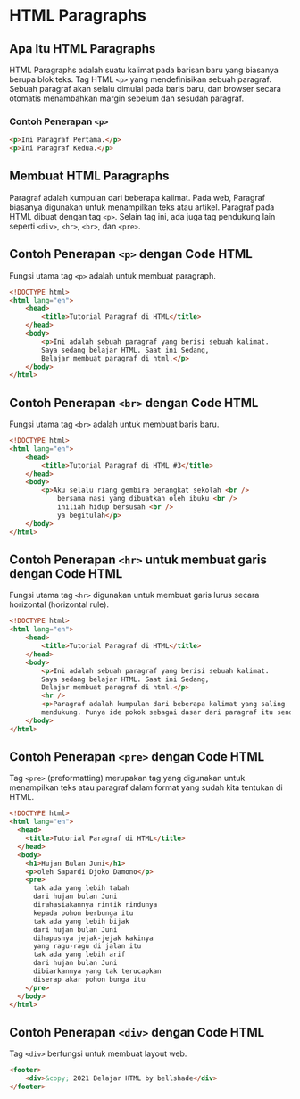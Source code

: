 # HTML Paragraphs


## Apa Itu HTML Paragraphs


HTML Paragraphs adalah suatu kalimat pada barisan baru yang biasanya berupa blok teks.
Tag HTML `<p>` yang mendefinisikan sebuah paragraf.
Sebuah paragraf akan selalu dimulai pada baris baru, dan browser secara otomatis menambahkan margin sebelum dan sesudah paragraf.

### Contoh Penerapan `<p>`

```html
<p>Ini Paragraf Pertama.</p>
<p>Ini Paragraf Kedua.</p>
```

## Membuat HTML Paragraphs

Paragraf adalah kumpulan dari beberapa kalimat. Pada web, Paragraf biasanya digunakan untuk menampilkan teks atau artikel.
Paragraf pada HTML dibuat dengan tag `<p>`. Selain tag ini, ada juga tag pendukung lain seperti `<div>`, `<hr>`, `<br>`, dan `<pre>`.

## Contoh Penerapan `<p>` dengan Code HTML

Fungsi utama tag `<p>` adalah untuk membuat paragraph.

```html
<!DOCTYPE html>
<html lang="en">
    <head>
        <title>Tutorial Paragraf di HTML</title>
    </head>
    <body>
        <p>Ini adalah sebuah paragraf yang berisi sebuah kalimat.
        Saya sedang belajar HTML. Saat ini Sedang,
        Belajar membuat paragraf di html.</p>
    </body>
</html>
```

## Contoh Penerapan `<br>` dengan Code HTML

Fungsi utama tag `<br>` adalah untuk membuat baris baru.

```html
<!DOCTYPE html>
<html lang="en">
    <head>
        <title>Tutorial Paragraf di HTML #3</title>
    </head>
    <body>
        <p>Aku selalu riang gembira berangkat sekolah <br />
            bersama nasi yang dibuatkan oleh ibuku <br />
            iniliah hidup bersusah <br />
            ya begitulah</p>
    </body>
</html>
```

## Contoh Penerapan `<hr>` untuk membuat garis dengan Code HTML

Fungsi utama tag `<hr>` digunakan untuk membuat garis lurus secara horizontal (horizontal rule).

```html
<!DOCTYPE html>
<html lang="en">
    <head>
        <title>Tutorial Paragraf di HTML</title>
    </head>
    <body>
        <p>Ini adalah sebuah paragraf yang berisi sebuah kalimat.
        Saya sedang belajar HTML. Saat ini Sedang,
        Belajar membuat paragraf di html.</p>
        <hr />
        <p>Paragraf adalah kumpulan dari beberapa kalimat yang saling
        mendukung. Punya ide pokok sebagai dasar dari paragraf itu sendiri.</p>
    </body>
</html>
```

## Contoh Penerapan `<pre>` dengan Code HTML

Tag `<pre>` (preformatting) merupakan tag yang digunakan untuk menampilkan teks atau paragraf dalam format yang sudah kita tentukan di HTML.

```html
<!DOCTYPE html>
<html lang="en">
  <head>
    <title>Tutorial Paragraf di HTML</title>
  </head>
  <body>
    <h1>Hujan Bulan Juni</h1>
    <p>oleh Sapardi Djoko Damono</p>
    <pre>
      tak ada yang lebih tabah
      dari hujan bulan Juni
      dirahasiakannya rintik rindunya
      kepada pohon berbunga itu
      tak ada yang lebih bijak
      dari hujan bulan Juni
      dihapusnya jejak-jejak kakinya
      yang ragu-ragu di jalan itu
      tak ada yang lebih arif
      dari hujan bulan Juni
      dibiarkannya yang tak terucapkan
      diserap akar pohon bunga itu
    </pre>
  </body>
</html>
```

## Contoh Penerapan `<div>` dengan Code HTML

Tag `<div>` berfungsi untuk membuat layout web.

```html
<footer>
    <div>&copy; 2021 Belajar HTML by bellshade</div>
</footer>
```
